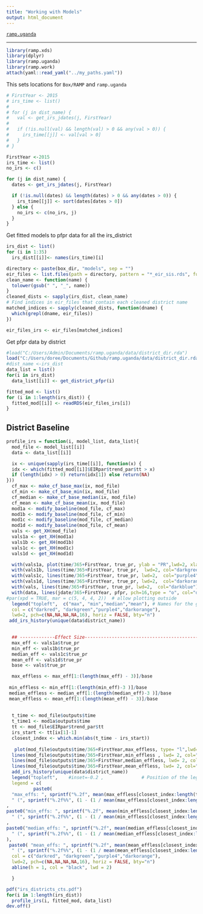 ```yaml
---
title: "Working with Models"
output: html_document
---
```


[`ramp.uganda`](../index.html)

***


```r
library(ramp.xds)
library(dplyr)
library(ramp.uganda)
library(ramp.work)
attach(yaml::read_yaml("../my_paths.yaml")) 
``` 

This sets locations for `Box/RAMP` and `ramp.uganda` 



```r
# FirstYear <- 2015
# irs_time <- list()
# 
# for (j in dist_name) {
#   val <- get_irs_jdates(j, FirstYear)
#   
#   if (!is.null(val) && length(val) > 0 && any(val > 0)) {
#     irs_time[[j]] <- val[val > 0]
#   }
# }

FirstYear <-2015
irs_time <- list()
no_irs <- c()

for (j in dist_name) {
  dates <- get_irs_jdates(j, FirstYear)

  if (!is.null(dates) && length(dates) > 0 && any(dates > 0)) {
    irs_time[[j]] <- sort(dates[dates > 0])
  } else {
    no_irs <- c(no_irs, j)
  }
}
```
Get fitted models to pfpr data for all the irs_district

```r
irs_dist <- list()
for (i in 1:35)
  irs_dist[[i]]<- names(irs_time)[i]
```

```r
directory <- paste(box_dir, "models", sep = "") 
eir_files <- list.files(path = directory, pattern = "*_eir_sis.rds", full.names = TRUE)
clean_name <- function(name) {
  tolower(gsub(" ", "_", name))
}
cleaned_dists <- sapply(irs_dist, clean_name)
# Find indices in eir_files that contain each cleaned district name
matched_indices <- sapply(cleaned_dists, function(dname) {
  which(grepl(dname, eir_files))
})

eir_files_irs <- eir_files[matched_indices]
```


Get pfpr data by district 
```r
#load("C:/Users/Admin/Documents/ramp.uganda/data/district_dir.rda")
load("C:/Users/doree/Documents/Github/ramp.uganda/data/district_dir.rda")
#dist_name <-irs_dist
data_list = list()
for(i in irs_dist)
  data_list[[i]] <- get_district_pfpr(i)
```


```r
fitted_mod <- list()
for (i in 1:length(irs_dist)) {
  fitted_mod[[i]] <- readRDS(eir_files_irs[i])
}
```



## District Baseline

```r
profile_irs = function(i, model_list, data_list){
  mod_file <- model_list[[i]]
  data <- data_list[[i]]

  ix <- unique(sapply(irs_time[[i]], function(x) {
  idx <- which(fitted_mod[[i]]$EIRpar$trend_par$tt > x)
  if (length(idx) > 0) return(idx[1]) else return(NA)
}))
  cf_max <- make_cf_base_max(ix, mod_file)
  cf_min <- make_cf_base_min(ix, mod_file)
  cf_median <- make_cf_base_median(ix, mod_file)
  cf_mean <- make_cf_base_mean(ix, mod_file)
  mod1a <- modify_baseline(mod_file, cf_max) 
  mod1b <- modify_baseline(mod_file, cf_min) 
  mod1c <- modify_baseline(mod_file, cf_median) 
  mod1d <- modify_baseline(mod_file, cf_mean) 
  vals <- get_XH(mod_file)
  vals1a <- get_XH(mod1a)
  vals1b <- get_XH(mod1b)
  vals1c <- get_XH(mod1c)
  vals1d <- get_XH(mod1d)

  with(vals1a, plot(time/365+FirstYear, true_pr, ylab = "PR",lwd=2, xlab = "Time", main=unique(data$district_name), type = "l", ylim = c(0,1), col="darkred"))
  with(vals1b, lines(time/365+FirstYear, true_pr,  lwd=2, col="darkgreen"))
  with(vals1c, lines(time/365+FirstYear, true_pr, lwd=2,  col="purple4"))
  with(vals1d, lines(time/365+FirstYear, true_pr, lwd=2,  col="darkorange"))
  with(vals, lines(time/365+FirstYear, true_pr, lwd=2,  col="darkblue"))
  with(data, lines(jdate/365+FirstYear, pfpr, pch=16,type = "o", col="darkblue"))
#par(xpd = TRUE, mar = c(5, 4, 4, 2))  # allow plotting outside
  legend("topleft",  c("max", "min","median","mean"), # Names for the groups   , 
  col = c("darkred", "darkgreen","purple4","darkorange"),
  lwd=2, pch=c(NA,NA,NA,NA,16), horiz = FALSE, bty="n")      
 add_irs_history(unique(data$district_name))
     

  ## -------------Effect Size--------------------------------------------------------------------------
  max_eff <- vals1a$true_pr
  min_eff <- vals1b$true_pr
  median_eff <- vals1c$true_pr
  mean_eff <- vals1d$true_pr
  base <- vals$true_pr

  max_effless <- max_eff[1:(length(max_eff) - 3)]/base
 
 min_effless <- min_eff[1:(length(min_eff)-3 )]/base
 median_effless <- median_eff[1:(length(median_eff)-3 )]/base
 mean_effless <- mean_eff[1:(length(mean_eff) - 3)]/base
 
  
  t_time <- mod_file$outputs$time
  t_time1 <- mod1a$outputs$time
  tt <- mod_file$EIRpar$trend_par$tt
  irs_start <- tt[ix[1]-1]
  closest_index <- which.min(abs(t_time - irs_start))
  
   plot(mod_file$outputs$time/365+FirstYear,max_effless, type= "l",lwd= 2, col="darkred" , main=unique(data$district_name), xlab = "Time", ylab = "Effect Sizes", ylim = c(0, max(max_effless)) )
  lines(mod_file$outputs$time/365+FirstYear,min_effless , lwd= 2, col="darkgreen")
  lines(mod_file$outputs$time/365+FirstYear,median_effless, lwd= 2, col="purple4" )
  lines(mod_file$outputs$time/365+FirstYear,mean_effless, lwd= 2, col="darkorange" )
  add_irs_history(unique(data$district_name))
  legend("topleft",    #inset=-0.2 ,              # Position of the legend
  legend = c(
          paste0(
  "max_effs: ", sprintf("%.2f", mean(max_effless[closest_index:length(t_time)], na.rm = TRUE)),
  " (", sprintf("%.2f%%", (1 - (1 / mean(max_effless[closest_index:length(t_time)], na.rm = TRUE))) * 100)," reduction)")
,
paste0("min_effs: ", sprintf("%.2f", mean(min_effless[closest_index:length(t_time)], na.rm = TRUE)),
  " (", sprintf("%.2f%%", (1 - (1 / mean(min_effless[closest_index:length(t_time)], na.rm = TRUE))) * 100),")")
,
paste0("median_effs: ", sprintf("%.2f", mean(median_effless[closest_index:length(t_time)], na.rm = TRUE)),
  " (", sprintf("%.2f%%", (1 - (1 / mean(median_effless[closest_index:length(t_time)], na.rm = TRUE))) * 100),")"
),
 paste0( "mean_effs: ", sprintf("%.2f", mean(mean_effless[closest_index:length(t_time)], na.rm = TRUE)),
  " (", sprintf("%.2f%%", (1 - (1 / mean(mean_effless[closest_index:length(t_time)], na.rm = TRUE))) * 100),")")),
  col = c("darkred", "darkgreen","purple4","darkorange"),
  lwd=2, pch=c(NA,NA,NA,NA,16), horiz = FALSE, bty="n") 
  abline(h = 1, col = "black", lwd = 2)

  }

```

```r
pdf("irs_districts_cts.pdf")
for(i in 1:length(irs_dist))
  profile_irs(i, fitted_mod, data_list)
dev.off()
```

